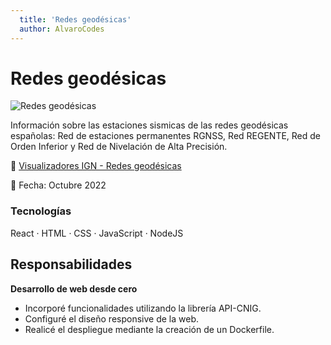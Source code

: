 ```yaml
---
  title: 'Redes geodésicas'
  author: AlvaroCodes
---
```


# Redes geodésicas

<img
  src="/porfolio/images/redes_geodesicas.webp"
  alt="Redes geodésicas"
  transition:name="Redes Geodésicas"
/>

Información sobre las estaciones sismicas de las redes geodésicas españolas: Red de estaciones permanentes RGNSS, Red REGENTE, Red de Orden Inferior y Red de Nivelación de Alta Precisión.

🔗 [Visualizadores IGN - Redes geodésicas](https://visualizadores.ign.es/redes_geodesicas/)  

📅 Fecha: Octubre 2022

### Tecnologías 
React · HTML · CSS · JavaScript · NodeJS

## Responsabilidades

**Desarrollo de web desde cero** 
- Incorporé funcionalidades utilizando la librería API-CNIG.
- Configuré el diseño responsive de la web.
- Realicé el despliegue mediante la creación de un Dockerfile.